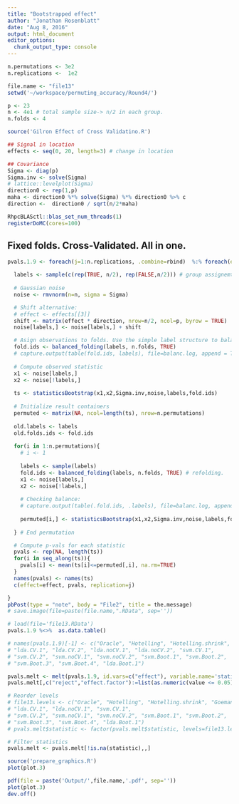 ```yaml
---
title: "Bootstrapped effect"
author: "Jonathan Rosenblatt"
date: "Aug 8, 2016"
output: html_document
editor_options: 
  chunk_output_type: console
---
```



```r
n.permutations <- 3e2
n.replications <-  1e2
```


```r
file.name <- "file13"
setwd('~/workspace/permuting_accuracy/Round4/')

p <- 23
n <- 4e1 # total sample size-> n/2 in each group.
n.folds <- 4

source('Gilron Effect of Cross Validatino.R')

## Signal in location
effects <- seq(0, 20, length=3) # change in location

## Covariance
Sigma <- diag(p)
Sigma.inv <- solve(Sigma)
# lattice::levelplot(Sigma)
direction0 <- rep(1,p)
maha <- direction0 %*% solve(Sigma) %*% direction0 %>% c
direction <-  direction0 / sqrt(n/2*maha)
```


```r
RhpcBLASctl::blas_set_num_threads(1)
registerDoMC(cores=100)
```


## Fixed folds. Cross-Validated. All in one.
```r
pvals.1.9 <- foreach(j=1:n.replications, .combine=rbind)  %:% foreach(effect=effects, .combine=rbind)  %dopar% {

  labels <- sample(c(rep(TRUE, n/2), rep(FALSE,n/2))) # group assignemt labels
  
  # Gaussian noise
  noise <- rmvnorm(n=n, sigma = Sigma)

  # Shift alternative:
  # effect <- effects[[3]]
  shift <- matrix(effect * direction, nrow=n/2, ncol=p, byrow = TRUE)
  noise[labels,] <- noise[labels,] + shift

  # Asign observations to folds. Use the simple label structure to balance folds.
  fold.ids <- balanced_folding(labels, n.folds, TRUE)
  # capture.output(table(fold.ids, labels), file=balanc.log, append = TRUE)
  
  # Compute observed statistic
  x1 <- noise[labels,]
  x2 <- noise[!labels,]
  
  ts <- statisticsBootstrap(x1,x2,Sigma.inv,noise,labels,fold.ids)
  
  # Initialize result containers
  permuted <- matrix(NA, ncol=length(ts), nrow=n.permutations)
  
  old.labels <- labels
  old.folds.ids <- fold.ids
  
  for(i in 1:n.permutations){
    # i <- 1
    
    labels <- sample(labels) 
    fold.ids <- balanced_folding(labels, n.folds, TRUE) # refolding.
    x1 <- noise[labels,]
    x2 <- noise[!labels,]
    
    # Checking balance:
    # capture.output(table(.fold.ids, .labels), file=balanc.log, append = TRUE)
    
    permuted[i,] <- statisticsBootstrap(x1,x2,Sigma.inv,noise,labels,fold.ids)
    
  } # End permutation

  # Compute p-vals for each statistic
  pvals <- rep(NA, length(ts))
  for(i in seq_along(ts)){
    pvals[i] <- mean(ts[i]<=permuted[,i], na.rm=TRUE)
  }
  names(pvals) <- names(ts)
  c(effect=effect, pvals, replication=j) 

}
pbPost(type = "note", body = "File2", title = the.message)
# save.image(file=paste(file.name,".RData", sep=''))
```


```r
# load(file='file13.RData') 
pvals.1.9 %<>%  as.data.table()

# names(pvals.1.9)[-1] <- c("Oracle", "Hotelling", "Hotelling.shrink", "Goeman", "sd", 
# "lda.CV.1", "lda.CV.2", "lda.noCV.1", "lda.noCV.2", "svm.CV.1", 
# "svm.CV.2", "svm.noCV.1", "svm.noCV.2", "svm.Boot.1", "svm.Boot.2", 
# "svm.Boot.3", "svm.Boot.4", "lda.Boot.1")

pvals.melt <- melt(pvals.1.9, id.vars=c("effect"), variable.name='statistic') 
pvals.melt[,c("reject","effect.factor"):=list(as.numeric(value <= 0.05), as.factor(effect)),] 

# Reorder levels
# file13.levels <- c("Oracle", "Hotelling", "Hotelling.shrink", "Goeman", "sd", 
# "lda.CV.1", "lda.noCV.1", "svm.CV.1", 
# "svm.CV.2", "svm.noCV.1", "svm.noCV.2", "svm.Boot.1", "svm.Boot.2", 
# "svm.Boot.3", "svm.Boot.4", "lda.Boot.1")
# pvals.melt$statistic <- factor(pvals.melt$statistic, levels=file13.levels)

# Filter statistics
pvals.melt <- pvals.melt[!is.na(statistic),,]
```

```r
source('prepare_graphics.R')
plot(plot.3)
```

```r
pdf(file = paste('Output/',file.name,'.pdf', sep=''))
plot(plot.3)
dev.off()
```


